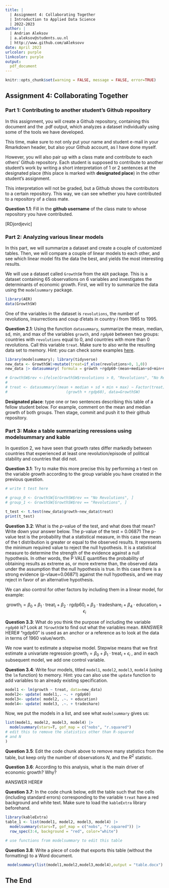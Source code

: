 ```yaml
---
title: | 
  | Assignment 4: Collaborating Together
  | Introduction to Applied Data Science
  | 2022-2023
author: |
  | Andrian Aleksov
  | a.aleksov@students.uu.nl
  | http://www.github.com/aAleksovv
date: April 2023
urlcolor: purple
linkcolor: purple
output: 
  pdf_document
---
```


```r
knitr::opts_chunk$set(warning = FALSE, message = FALSE, error=TRUE)
```

## Assignment 4: Collaborating Together 

### Part 1: Contributing to another student's Github repository

In this assignment, you will create a Github repository, containing this document and the .pdf output, which analyzes a dataset individually using some of the tools we have developed. 

This time, make sure to not only put your name and student e-mail in your Rmarkdown header, but also your Github account, as I have done myself. 

However, you will also pair up with a class mate and contribute to each others' Github repository. Each student is supposed to contribute to another student's work by writing a short interpretation of 1 or 2 sentences at the designated place (this place is marked with **designated place**) in the other student's assignment. 

This interpretation will not be graded, but a Github shows the contributors to a certain repository. This way, we can see whether you have contributed to a repository of a class mate. 

**Question 1.1**: Fill in the __github username__ of the class mate to whose repository you have contributed. 

[RDjordjevic] 

### Part 2: Analyzing various linear models

In this part, we will summarize a dataset and create a couple of customized tables. Then, we will compare a couple of linear models to each other, and see which linear model fits the data the best, and yields the most interesting results.

We will use a dataset called `GrowthSW` from the `AER` package. This is a dataset containing 65 observations on 6 variables and investigates the determinants of economic growth. First, we will try to summarize the data using the `modelsummary` package. 

```r
library(AER)
data(GrowthSW)
```

One of the variables in the dataset is `revolutions`, the number of revolutions, insurrections and coup d'etats in country $i$ from 1965 to 1995.

**Question 2.1**: Using the function `datasummary`, summarize the mean, median, sd, min, and max of the variables `growth`, and `rgdp60` between two groups: countries with `revolutions` equal to 0, and countries with more than 0 revolutions. Call this variable `treat`.
Make sure to also write the resulting data set to memory. Hint: you can check some examples [here](https://vincentarelbundock.github.io/modelsummary/articles/datasummary.html#datasummary).

```r
library(modelsummary); library(tidyverse)
new_data <- GrowthSW|>mutate(treat=if_else(revolutions>0, 1,0))
new_data |> datasummary( formula = growth +rgdp60~(mean+median+sd+min+max) )

# GrowthSW$rev <-ifelse(GrowthSW$revolutions > 0, "Revolutions", "No Revolutions")
# 
# treat <- datasummary((mean + median + sd + min + max) ~ Factor(treat) * 
#                          (growth + rgdp60), data=GrowthSW)

```

**Designated place**: type one or two sentences describing this table of a fellow student below. For example, comment on the mean and median growth of both groups. Then stage, commit and push it to their github repository. 


### Part 3: Make a table summarizing reressions using modelsummary and kable

In question 2, we have seen that growth rates differ markedly between countries that experienced at least one revolution/episode of political stability and countries that did not. 

**Question 3.1**: Try to make this more precise this by performing a t-test on the variable growth according to the group variable you have created in the previous question. 

```r
# write t test here

# group_0 <- GrowthSW[GrowthSW$rev == "No Revolutions", ]
# group_1 <- GrowthSW[GrowthSW$rev == "Revolutions", ]

t_test <- t.test(new_data$growth~new_data$treat)
print(t_test)


```

**Question 3.2**: What is the $p$-value of the test, and what does that mean? Write down your answer below.
The p-value of the test = 0.06871
The p-value test is the probability that a statistical measure, in this case the mean of the t distribution is greater or equal to the observed results. It represents the minimum required value to reject the null hypothesis. It is a statistical measure to determine the strength of the evidence against a null hypothesis. In other words, the P VALE quantifies the probability of obtaining results as extreme as, or more extreme than, the observed data under the assumption that the null hypothesis is true. In this case there is a strong evidence (p-vlaue=0.06871) against the null hypothesis, and we may reject in favor of an alternative hypothesis. 

We can also control for other factors by including them in a linear model, for example:

$$
\text{growth}_i = \beta_0 + \beta_1 \cdot \text{treat}_i + \beta_2 \cdot \text{rgdp60}_i + \beta_3 \cdot \text{tradeshare}_i + \beta_4 \cdot \text{education}_i + \epsilon_i
$$

**Question 3.3**: What do you think the purpose of including the variable `rgdp60` is? Look at `?GrowthSW` to find out what the variables mean. 
#ANSWER HERE# 
"rgdp60" is used as an anchor or a reference as to look at the data in terms of 1960 value/worth.

We now want to estimate a stepwise model. Stepwise means that we first estimate a univariate regression 
$\text{growth}_i = \beta_0 + \beta_1 \cdot \text{treat}_i + \epsilon_i$ , and in each subsequent model, we add one control variable. 

**Question 3.4**: Write four models, titled `model1`, `model2`, `model3`, `model4` (using the `lm` function) to memory. Hint: you can also use the `update` function to add variables to an already existing specification.

```r

model1 <- lm(growth ~ treat, data=new_data)
model2<- update( model1,. ~. + rgdp60)
model3<- update( model2, .~. + education)
model4<- update( model3, .~. + tradeshare)
```

Now, we put the models in a list, and see what `modelsummary` gives us:

```r
list(model1, model2, model3, model4) |>
  modelsummary(stars=T, gof_map = c("nobs", "r.squared")
# edit this to remove the statistics other than R-squared
# and N
) 

```

**Question 3.5**: Edit the code chunk above to remove many statistics from the table, but keep only the number of observations $N$, and the $R^2$ statistic. 

**Question 3.6**: According to this analysis, what is the main driver of economic growth? Why?

#ANSWER HERE# 

**Question 3.7**: In the code chunk below, edit the table such that the cells (including standard errors) corresponding to the variable `treat` have a red background and white text. Make sure to load the `kableExtra` library beforehand.

```r
library(kableExtra)
table_1 <- list(model1, model2, model3, model4) |>
  modelsummary(stars=T, gof_map = c("nobs", "r.squared")) |>
  row_spec(3:4, background = "red", color="white")

# use functions from modelsummary to edit this table
```

**Question 3.8**: Write a piece of code that exports this table (without the formatting) to a Word document. 

```r
 modelsummary(list(model1,model2,model3,model4),output = "table.docx")
```

## The End
